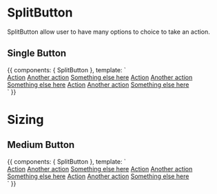 

<Meta title="Components|SplitButton" component={SplitButton} />

# SplitButton

SplitButton allow user to have many options to choice to take an action.

## Single Button

<Preview>
  <Story name="Single Button" height="225px">
    {{
      components: { SplitButton },
      template: `
        <div class="row-items sm-offset">
          <SplitButton text="Single Button">
            <a href="#">Action</a>
            <a href="#">Another action</a>
            <a href="#">Something else here</a>
          </SplitButton>
          <SplitButton text="Single Button" color="primary">
            <a href="#">Action</a>
            <a href="#">Another action</a>
            <a href="#">Something else here</a>
          </SplitButton>
          <SplitButton text="Single Button" color="secondary">
            <a href="#">Action</a>
            <a href="#">Another action</a>
            <a href="#">Something else here</a>
          </SplitButton>
        </div>
      `
    }}
  </Story>
</Preview>

# Sizing

## Medium Button

<Preview>
  <Story name="Medium Button" height="225px">
    {{
      components: { SplitButton },
      template: `
        <div class="row-items sm-offset">
          <SplitButton text="Single Button" size="medium">
            <a href="#">Action</a>
            <a href="#">Another action</a>
            <a href="#">Something else here</a>
          </SplitButton>
          <SplitButton text="Single Button" size="medium" color="primary">
            <a href="#">Action</a>
            <a href="#">Another action</a>
            <a href="#">Something else here</a>
          </SplitButton>
          <SplitButton text="Single Button" size="medium" color="secondary">
            <a href="#">Action</a>
            <a href="#">Another action</a>
            <a href="#">Something else here</a>
          </SplitButton>
        </div>
      `
    }}
  </Story>
</Preview>
